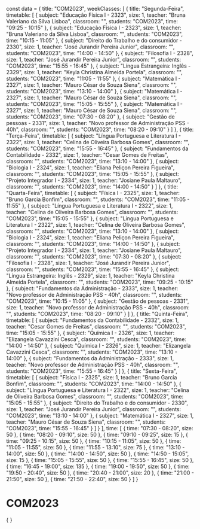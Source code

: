 const data = {
  title: "COM2023",
  weekClasses: [
    {
      title: "Segunda-Feira",
      timetable: [
        {
          subject: "Educação Física I - 2323",
          size: 1,
          teacher: "Bruna Valeriano da Silva Lisboa",
          classroom: "",
          students: "COM2023",
          time: "09:25 - 10:15"
        },
        {
          subject: "Educação Física I - 2323",
          size: 1,
          teacher: "Bruna Valeriano da Silva Lisboa",
          classroom: "",
          students: "COM2023",
          time: "10:15 - 11:05"
        },
        {
          subject: "Direito do Trabalho e do consumidor - 2330",
          size: 1,
          teacher: "José Jurandir Pereira Junior",
          classroom: "",
          students: "COM2023",
          time: "14:00 - 14:50"
        },
        {
          subject: "Filosofia I - 2328",
          size: 1,
          teacher: "José Jurandir Pereira Junior",
          classroom: "",
          students: "COM2023",
          time: "15:55 - 16:45"
        },
        {
          subject: "Língua Estrangeira: Inglês - 2329",
          size: 1,
          teacher: "Keyla Christina Almeida Portela",
          classroom: "",
          students: "COM2023",
          time: "11:05 - 11:55"
        },
        {
          subject: "Matemática I - 2327",
          size: 1,
          teacher: "Mauro César de Souza Siena",
          classroom: "",
          students: "COM2023",
          time: "13:10 - 14:00"
        },
        {
          subject: "Matemática I - 2327",
          size: 1,
          teacher: "Mauro César de Souza Siena",
          classroom: "",
          students: "COM2023",
          time: "15:05 - 15:55"
        },
        {
          subject: "Matemática I - 2327",
          size: 1,
          teacher: "Mauro César de Souza Siena",
          classroom: "",
          students: "COM2023",
          time: "07:30 - 08:20"
        },
        {
          subject: "Gestão de pessoas - 2331",
          size: 1,
          teacher: "Novo professor de Administração PSS - 40h",
          classroom: "",
          students: "COM2023",
          time: "08:20 - 09:10"
        }
      ]
    },
    {
      title: "Terça-Feira",
      timetable: [
        {
          subject: "Língua Portuguesa e Literatura I - 2322",
          size: 1,
          teacher: "Celina de Oliveira Barbosa Gomes",
          classroom: "",
          students: "COM2023",
          time: "15:55 - 16:45"
        },
        {
          subject: "Fundamentos da Contabilidade - 2332",
          size: 1,
          teacher: "Cesar Gomes de Freitas",
          classroom: "",
          students: "COM2023",
          time: "13:10 - 14:00"
        },
        {
          subject: "Biologia I - 2324",
          size: 1,
          teacher: "Eliana Peliçon Pereira Figueira",
          classroom: "",
          students: "COM2023",
          time: "15:05 - 15:55"
        },
        {
          subject: "Projeto Integrador I - 2334",
          size: 1,
          teacher: "Josiane Paula Maltauro",
          classroom: "",
          students: "COM2023",
          time: "14:00 - 14:50"
        }
      ]
    },
    {
      title: "Quarta-Feira",
      timetable: [
        {
          subject: "Física I - 2325",
          size: 1,
          teacher: "Bruno Garcia Bonfim",
          classroom: "",
          students: "COM2023",
          time: "11:05 - 11:55"
        },
        {
          subject: "Língua Portuguesa e Literatura I - 2322",
          size: 1,
          teacher: "Celina de Oliveira Barbosa Gomes",
          classroom: "",
          students: "COM2023",
          time: "15:05 - 15:55"
        },
        {
          subject: "Língua Portuguesa e Literatura I - 2322",
          size: 1,
          teacher: "Celina de Oliveira Barbosa Gomes",
          classroom: "",
          students: "COM2023",
          time: "13:10 - 14:00"
        },
        {
          subject: "Biologia I - 2324",
          size: 1,
          teacher: "Eliana Peliçon Pereira Figueira",
          classroom: "",
          students: "COM2023",
          time: "14:00 - 14:50"
        },
        {
          subject: "Projeto Integrador I - 2334",
          size: 1,
          teacher: "Josiane Paula Maltauro",
          classroom: "",
          students: "COM2023",
          time: "07:30 - 08:20"
        },
        {
          subject: "Filosofia I - 2328",
          size: 1,
          teacher: "José Jurandir Pereira Junior",
          classroom: "",
          students: "COM2023",
          time: "15:55 - 16:45"
        },
        {
          subject: "Língua Estrangeira: Inglês - 2329",
          size: 1,
          teacher: "Keyla Christina Almeida Portela",
          classroom: "",
          students: "COM2023",
          time: "09:25 - 10:15"
        },
        {
          subject: "Fundamentos da Administração - 2333",
          size: 1,
          teacher: "Novo professor de Administração PSS - 40h",
          classroom: "",
          students: "COM2023",
          time: "10:15 - 11:05"
        },
        {
          subject: "Gestão de pessoas - 2331",
          size: 1,
          teacher: "Novo professor de Administração PSS - 40h",
          classroom: "",
          students: "COM2023",
          time: "08:20 - 09:10"
        }
      ]
    },
    {
      title: "Quinta-Feira",
      timetable: [
        {
          subject: "Fundamentos da Contabilidade - 2332",
          size: 1,
          teacher: "Cesar Gomes de Freitas",
          classroom: "",
          students: "COM2023",
          time: "15:05 - 15:55"
        },
        {
          subject: "Química I - 2326",
          size: 1,
          teacher: "Elizangela Cavazzini Cesca",
          classroom: "",
          students: "COM2023",
          time: "14:00 - 14:50"
        },
        {
          subject: "Química I - 2326",
          size: 1,
          teacher: "Elizangela Cavazzini Cesca",
          classroom: "",
          students: "COM2023",
          time: "13:10 - 14:00"
        },
        {
          subject: "Fundamentos da Administração - 2333",
          size: 1,
          teacher: "Novo professor de Administração PSS - 40h",
          classroom: "",
          students: "COM2023",
          time: "15:55 - 16:45"
        }
      ]
    },
    {
      title: "Sexta-Feira",
      timetable: [
        {
          subject: "Física I - 2325",
          size: 1,
          teacher: "Bruno Garcia Bonfim",
          classroom: "",
          students: "COM2023",
          time: "14:00 - 14:50"
        },
        {
          subject: "Língua Portuguesa e Literatura I - 2322",
          size: 1,
          teacher: "Celina de Oliveira Barbosa Gomes",
          classroom: "",
          students: "COM2023",
          time: "15:05 - 15:55"
        },
        {
          subject: "Direito do Trabalho e do consumidor - 2330",
          size: 1,
          teacher: "José Jurandir Pereira Junior",
          classroom: "",
          students: "COM2023",
          time: "13:10 - 14:00"
        },
        {
          subject: "Matemática I - 2327",
          size: 1,
          teacher: "Mauro César de Souza Siena",
          classroom: "",
          students: "COM2023",
          time: "15:55 - 16:45"
        }
      ]
    }
  ],
  time: [
    {
      time: "07:30 - 08:20",
      size: 50
    },
    {
      time: "08:20 - 09:10",
      size: 50
    },
    {
      time: "09:10 - 09:25",
      size: 15
    },
    {
      time: "09:25 - 10:15",
      size: 50
    },
    {
      time: "10:15 - 11:05",
      size: 50
    },
    {
      time: "11:05 - 11:55",
      size: 50
    },
    {
      time: "11:55 - 13:10",
      size: 75
    },
    {
      time: "13:10 - 14:00",
      size: 50
    },
    {
      time: "14:00 - 14:50",
      size: 50
    },
    {
      time: "14:50 - 15:05",
      size: 15
    },
    {
      time: "15:05 - 15:55",
      size: 50
    },
    {
      time: "15:55 - 16:45",
      size: 50
    },
    {
      time: "16:45 - 19:00",
      size: 135
    },
    {
      time: "19:00 - 19:50",
      size: 50
    },
    {
      time: "19:50 - 20:40",
      size: 50
    },
    {
      time: "20:40 - 21:00",
      size: 20
    },
    {
      time: "21:00 - 21:50",
      size: 50
    },
    {
      time: "21:50 - 22:40",
      size: 50
    }
  ]
}

# COM2023

<div>
    {
        <Grid
            title={data.title} 
            weekClasses={data.weekClasses} 
            time={data.time}
        />
    }
</div>